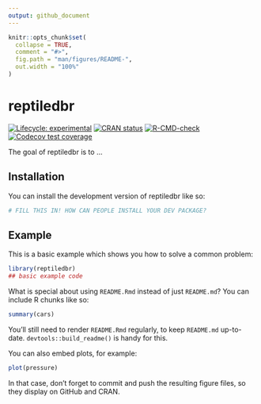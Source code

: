 ```yaml
---
output: github_document
---
```


<!-- README.md is generated from README.Rmd. Please edit that file -->

```r
knitr::opts_chunk$set(
  collapse = TRUE,
  comment = "#>",
  fig.path = "man/figures/README-",
  out.width = "100%"
)
```

# reptiledbr

<!-- badges: start -->
[![Lifecycle: experimental](https://img.shields.io/badge/lifecycle-experimental-orange.svg)](https://lifecycle.r-lib.org/articles/stages.html#experimental)
[![CRAN status](https://www.r-pkg.org/badges/version/reptiledbr)](https://CRAN.R-project.org/package=reptiledbr)
[![R-CMD-check](https://github.com/PaulESantos/reptiledbr/actions/workflows/R-CMD-check.yaml/badge.svg)](https://github.com/PaulESantos/reptiledbr/actions/workflows/R-CMD-check.yaml)
[![Codecov test coverage](https://codecov.io/gh/PaulESantos/reptiledbr/graph/badge.svg)](https://app.codecov.io/gh/PaulESantos/reptiledbr)
<!-- badges: end -->

The goal of reptiledbr is to ...

## Installation

You can install the development version of reptiledbr like so:

``` r
# FILL THIS IN! HOW CAN PEOPLE INSTALL YOUR DEV PACKAGE?
```

## Example

This is a basic example which shows you how to solve a common problem:

```r
library(reptiledbr)
## basic example code
```

What is special about using `README.Rmd` instead of just `README.md`? You can include R chunks like so:

```r
summary(cars)
```

You'll still need to render `README.Rmd` regularly, to keep `README.md` up-to-date. `devtools::build_readme()` is handy for this.

You can also embed plots, for example:

```r
plot(pressure)
```

In that case, don't forget to commit and push the resulting figure files, so they display on GitHub and CRAN.
